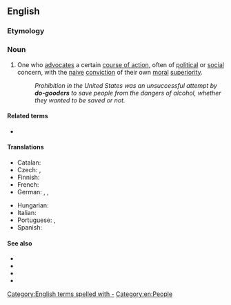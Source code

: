 {{also|dogooder}}
==English==

===Etymology===
{{suffix|en|[[do]] [[good]]|er|id2=agent noun}}

===Noun===
{{en-noun}}

# {{lb|en|derogatory}} One who [[advocate]]s a certain [[course of action]], often of [[political]] or [[social]] concern, with the [[naive]] [[conviction]] of their own [[moral]] [[superiority]].
#: ''Prohibition in the United States was an unsuccessful attempt by '''do-gooders''' to save people from the dangers of alcohol, whether they wanted to be saved or not.''

====Related terms====
*{{l|en|do-goodism}}

====Translations====
{{trans-top|one who has a conviction of their own moral superiority}}
* Catalan: {{t+|ca|bonista|m|f}}
* Czech: {{t+|cs|sluníčkář|m}}, {{t+|cs|pravdoláskař}}
* Finnish: {{t+|fi|maailmanparantaja}}
* French: {{t+|fr|bonne âme|f}}
* German: {{t+|de|Gutmensch|m}}, {{t+|de|Weltverbesserer|m}}, {{t|de|Weltverbesserin|m}}
{{trans-mid}}
* Hungarian: {{t|hu|[[jótét]] [[lélek]]}}
* Italian: {{t+|it|buonista|m|f}}
* Portuguese: {{t|pt|cidadão de bem|m}}, {{t+|pt|moralista|m|f}}
* Spanish: {{t|es|buenista|m|f}}
{{trans-bottom}}

====See also====
* {{l|en|bleeding heart}}
* {{l|en|political correctness}}
* {{l|en|social justice warrior}}
* {{l|en|self-righteous}}

[[Category:English terms spelled with -]]
[[Category:en:People]]